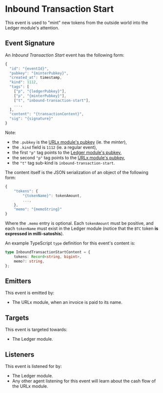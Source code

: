 # Inbound Transaction Start

This event is used to "mint" new tokens from the outside world into the Ledger module's attention.

## Event Signature

An _Inbound Transaction Start_ event has the following form:

```javascript
{
  "id": "{eventId}",
  "pubkey": "{minterPubkey}",
  "created_at": timestamp,
  "kind": 1112,
  "tags": [
    ["p", "{ledgerPubkey}"],
    ["p", "{minterPubkey}"],
    ["t", "inbound-transaction-start"],
    ...,
  ],
  "content": "{transactionContent}",
  "sig": "{signature}"
}
```

Note:

- the `.pubkey` is the [URLx module's pubkey](../nostr#federation-public-keys) (ie. the _minter_),
- the `.kind` field is `1112` (ie. a regular event),
- the first `"p"` tag points to the [Ledger module's pubkey](../nostr#federation-public-keys),
- the second `"p"` tag points to the [URLx module's pubkey](../nostr#federation-public-keys),
- the `"t"` tag sub-kind is `inbound-transaction-start`.

The content itself is the JSON serialization of an object of the following form:

```javascript
{
    "tokens": {
        "{tokenName}": tokenAmount,
        ...,
    },
    "memo": "{memoString}"
}
```

Where the `.memo` entry is optional.
Each `tokenAmount` must be positive, and each `tokenName` must exist in the Ledger module (notice that the `BTC` token **is expressed in milli-satoshis**).

An example TypeScript `type` definition for this event's content is:

```typescript
type InboundTransactionStartContent = {
    tokens: Record<string, bigint>,
    memo?: string,
};
```

## Emitters

This event is emitted by:

- The URLx module, when an invoice is paid to its name.

## Targets

This event is targeted towards:

- The Ledger module.

## Listeners

This event is listened for by:

- The Ledger module.
- Any other agent listening for this event will learn about the cash flow of the URLx module.
